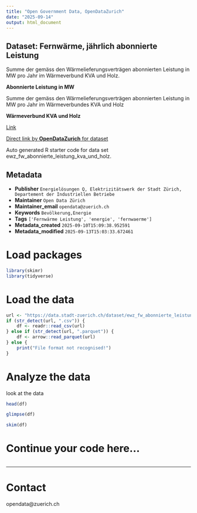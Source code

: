 ```yaml
---
title: "Open Government Data, OpenDataZurich"
date: "2025-09-14"
output: html_document
---
```


## Dataset: Fernwärme, jährlich abonnierte Leistung

Summe der gemäss den Wärmelieferungsverträgen abonnierten Leistung in MW pro Jahr im Wärmeverbund KVA und Holz.

**Abonnierte Leistung in MW**

Summe der gemäss den Wärmelieferungsverträgen abonnierten Leistung in MW pro Jahr im Wärmeverbundes KVA und Holz

**Wärmeverbund KVA und Holz**

[Link](https://www.ewz.ch/de/geschaeftskunden/immobilien/referenzen-projekte/waermeverbund-kva-holz.html)



[Direct link by **OpenDataZurich** for dataset](https://data.stadt-zuerich.ch/dataset/ewz_fw_abonnierte_leistung_kva_und_holz)

Auto generated R starter code for data set ewz_fw_abonnierte_leistung_kva_und_holz.

## Metadata

- **Publisher** `Energielösungen Q, Elektrizitätswerk der Stadt Zürich, Departement der Industriellen Betriebe`
- **Maintainer** `Open Data Zürich`
- **Maintainer_email** `opendata@zuerich.ch`
- **Keywords** `Bevölkerung,Energie`
- **Tags** `['Fernwärme Leistung', 'energie', 'fernwaerme']`
- **Metadata_created** `2025-09-10T15:09:38.952591`
- **Metadata_modified** `2025-09-13T15:03:33.672461`


# Load packages

```r
library(skimr)
library(tidyverse)
```

# Load the data

```r
url <- "https://data.stadt-zuerich.ch/dataset/ewz_fw_abonnierte_leistung_kva_und_holz/download/ewz_fw_abonnierte_leistung_kva_holz.csv"
if (str_detect(url, ".csv")) {
    df <- readr::read_csv(url)
} else if (str_detect(url, ".parquet")) {
    df <- arrow::read_parquet(url)
} else {
    print("File format not recognised!")
}
```

# Analyze the data

look at the data
```r
head(df)
```

```r
glimpse(df)
```

```r
skim(df)
```

# Continue your code here...

```r

```

------------------------------------------------------------------------

# Contact

opendata@zuerich.ch
